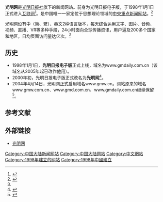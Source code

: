 {{Infobox Website
| name            = 光明网
| logo            = 
| screenshot      = 
| caption         = 
| url             = http://www.gmw.cn
| alexa            ={{increase}} 11<small>（中国）</small>，57<small>（全球）</small><br /><small>[http://www.alexa.com/siteinfo/gmw.cn 2015 年 1 月 25 日数据]</small>
| commercial      = 
| type            = 新闻网站
| language        = [[中文|中文]]（簡體、繁體）、[[英文|英文]]
| registration    = 
| owner           = [[光明日报|光明日报]]社
| author          = 
| launch date     = 
| current status  = 
| revenue         = 
| slogan          = 
| content license = 
}}
{{Otheruses|subject=[[光明日報|光明日報]]的官方網站|other=朝鮮的[[國家區域網路|國家區域網路]]|光明網 (朝鲜)}} 
{{Otheruses|光明網}}
'''光明网'''是[[光明日报|光明日报社]]旗下的新闻网站。前身为光明日报电子版，于1998年1月1日正式进入[[互联网|互联网]]<ref>{{cite web | url=http://www.gmw.cn/03zhuye/htm/gmwjj.htm | title=努力办好《光明网》 为中国网络事业作贡献 | work=光明网 | accessdate=2014-03-01 | archive-date=2014-10-08 | archive-url=https://web.archive.org/web/20141008051428/http://www.gmw.cn/03zhuye/htm/gmwjj.htm | dead-url=no }}</ref>。是中国唯一一家定位于思想理论领域的[[中央重点新闻网站|中央重点新闻网站]]。<ref name=":0">{{Cite web|title=光明网社会责任报告（2019年度）|url=https://share.gmw.cn/about/2020-07/15/content_33996146.htm|access-date=2021-12-29|work=光明网}}</ref>

光明网设有中（简、繁）、英文2种语言版本，每天综合运用文字、图片、音频、视频、直播、VR等多种手段，24小时面向全球传播资讯，用户遍及200多个国家和地区，日均页面访问量达亿次。<ref name=":0" />

==历史==
*1998年1月1日，'''光明日报电子版'''正式上线，域名为www.gmdaily.com.cn（该域名从2005年起已改作他用）。
*2000年初，光明日报电子版正式改名为'''光明网'''<ref>{{cite news | title=光明网 知识分子的网上家园 | work=中国妇女报 | date=2000-09-18 | author=杨健}}</ref>。
*2004年4月14日，光明网正式启用域名www.gmw.cn。网站原来的域名www.gmw.com.cn、www.gmd.com.cn、www.gmdaily.com.cn继续保留<ref>{{cite news | url=http://www.gmw.cn/01gmrb/2004-04/14/content_12522.htm | title=光明网启用新域名全新改版 | work=光明日报 | date=2004-04-14 | accessdate=2014-03-01 | archive-date=2014-03-05 | archive-url=https://web.archive.org/web/20140305074303/http://www.gmw.cn/01gmrb/2004-04/14/content_12522.htm | dead-url=no }}</ref>。

==参考文献==
{{reflist}}

==外部链接==
* [http://www.gmw.cn 光明网]{{Wayback|url=http://www.gmw.cn/ |date=20070217164128 }}

[[Category:中国大陆新闻网站|Category:中国大陆新闻网站]]
[[Category:中国大陆网站|Category:中国大陆网站]]
[[Category:中文網站|Category:中文網站]]
[[Category:1998年建立的网站|Category:1998年建立的网站]]
[[Category:1998年中國建立|Category:1998年中國建立]]